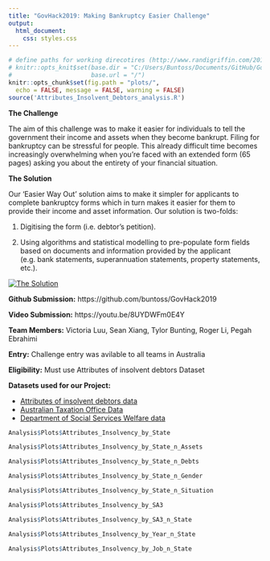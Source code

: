 ```yaml
---
title: "GovHack2019: Making Bankruptcy Easier Challenge"
output: 
  html_document:
    css: styles.css
---
```


```r
# define paths for working direcotires (http://www.randigriffin.com/2017/04/25/how-to-knit-for-mysite.html)
# knitr::opts_knit$set(base.dir = "C:/Users/Buntoss/Documents/GitHub/GovHack2019",
#                      base.url = "/")
knitr::opts_chunk$set(fig.path = "plots/",
  echo = FALSE, message = FALSE, warning = FALSE)
source('Attributes_Insolvent_Debtors_analysis.R')
```

<b>The Challenge</b>

The aim of this challenge was to make it easier for individuals to tell the government their income and assets when they become bankrupt. Filing for bankruptcy can be stressful for people. This already difficult time becomes increasingly overwhelming when you're faced with an extended form (65 pages) asking you about the entirety of your financial situation.

<b>The Solution</b>

Our 'Easier Way Out' solution aims to make it simpler for applicants to complete bankruptcy forms which in turn makes it easier for them to provide their income and asset information. Our solution is two-folds:

1. Digitising the form (i.e. debtor's petition).

2. Using algorithms and statistical modelling to pre-populate form fields based on documents and information provided by the applicant (e.g. bank statements, superannuation statements, property statements, etc.).

<a href = "https://www.youtube.com/watch?v=8UYDWFm0E4Y">
![The Solution](C:\Users\tbun2893\Documents\GitHub\GovHack2019\img\solution.png)
</a>

<b>Github Submission:</b> https://github.com/buntoss/GovHack2019

<b>Video Submission:</b> https://youtu.be/8UYDWFm0E4Y

<b>Team Members:</b> Victoria Luu, Sean Xiang, Tylor Bunting, Roger Li, Pegah Ebrahimi

<b>Entry:</b> Challenge entry was avilable to all teams in Australia

<b>Eligibility:</b> Must use Attributes of insolvent debtors Dataset

<b>Datasets used for our Project:</b> 

* <a href = "https://data.gov.au/data/dataset/attributes-of-insolvent-debtors">Attributes of insolvent debtors data</a>
* <a href = "https://data.gov.au/data/dataset/taxation-statistics-2016-17/resource/bfa7ef04-e9f2-46ff-a959-84f005dfd17b">Australian Taxation Office Data</a>
* <a href = "https://data.gov.au/dataset/ds-dga-f3b38bb0-60fb-4faa-993a-10fdef85b48c/details"> Department of Social Services Welfare data</a>

```r
Analysis$Plots$Attributes_Insolvency_by_State

```

```r
Analysis$Plots$Attributes_Insolvency_by_State_n_Assets

```

```r
Analysis$Plots$Attributes_Insolvency_by_State_n_Debts

```

```r
Analysis$Plots$Attributes_Insolvency_by_State_n_Gender

```

```r
Analysis$Plots$Attributes_Insolvency_by_State_n_Situation

```

```r
Analysis$Plots$Attributes_Insolvency_by_SA3

```

```r
Analysis$Plots$Attributes_Insolvency_by_SA3_n_State

```

```r
Analysis$Plots$Attributes_Insolvency_by_Year_n_State

```

```r
Analysis$Plots$Attributes_Insolvency_by_Job_n_State

```

